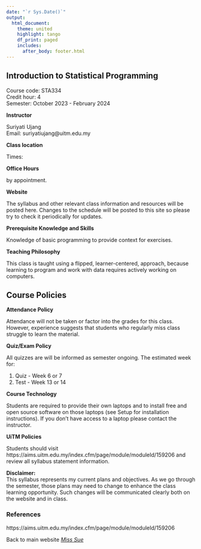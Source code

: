 ```yaml
---
date: "`r Sys.Date()`"
output: 
  html_document:
    theme: united
    highlight: tango
    df_print: paged
    includes:
      after_body: footer.html
---
```



## Introduction to Statistical Programming

Course code: STA334\
Credit hour: 4\
Semester: October 2023 - February 2024

**Instructor**

Suriyati Ujang\
Email: suriyatiujang@uitm.edu.my

**Class location**

Times:


**Office Hours**

by appointment.

**Website**

The syllabus and other relevant class information and resources will be posted here. Changes to the schedule will be posted to this site so please try to check it periodically for updates.

**Prerequisite Knowledge and Skills**

Knowledge of basic programming to provide context for exercises.

**Teaching Philosophy**

This class is taught using a flipped, learner-centered, approach, because learning to program and work with data requires actively working on computers.

## Course Policies

**Attendance Policy**

Attendance will not be taken or factor into the grades for this class. However, experience suggests that students who regularly miss class struggle to learn the material.

**Quiz/Exam Policy**

All quizzes are will be informed as semester ongoing. The estimated week for:

1. Quiz - Week 6 or 7
2. Test - Week 13 or 14

**Course Technology**

Students are required to provide their own laptops and to install free and open source software on those laptops (see Setup for installation instructions). If you don’t have access to a laptop please contact the instructor.

**UiTM Policies**

Students should visit https://aims.uitm.edu.my/index.cfm/page/module/moduleId/159206 and review all syllabus statement information. 

**Disclaimer:**\
This syllabus represents my current plans and objectives. As we go through the semester, those plans may need to change to enhance the class learning opportunity. Such changes will be communicated clearly both on the website and in class.



### References

https://aims.uitm.edu.my/index.cfm/page/module/moduleId/159206

Back to main website [_Miss Sue_](https://sites.google.com/view/suriyatiujang/home?authuser=0)